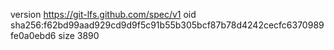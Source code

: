 version https://git-lfs.github.com/spec/v1
oid sha256:f62bd99aad929cd9d9f5c91b55b305bcf87b78d4242cecfc6370989fe0a0ebd6
size 3890

